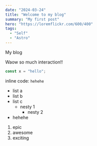 ```yaml
---
date: "2024-03-24"
title: "Welcome to my blog"
summary: "My first post"
hero: "https://loremflickr.com/600/400"
tags:
  - "Self"
  - "Astro"
---
```



My blog

<SolidComponent client:load />

Waow so much interaction!!

```js
const x = "hello";
```

inline code: `hehehe`

- list a
- list b
- list c
  - nesty 1
    - nesty 2
- hehehe

1. epic
2. awesome
3. exciting
